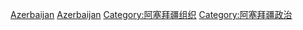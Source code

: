 [[Category:亚洲各国政党|Azerbaijan]]
[[Category:欧洲各国政党|Azerbaijan]]
[[Category:阿塞拜疆组织|Category:阿塞拜疆组织]]
[[Category:阿塞拜疆政治|Category:阿塞拜疆政治]]